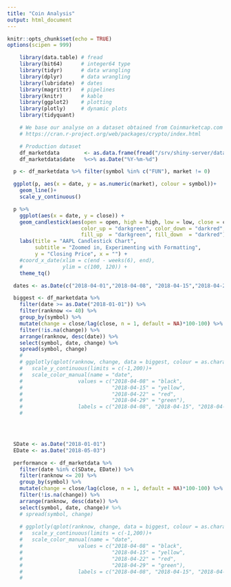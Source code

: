 ```yaml
---
title: "Coin Analysis"
output: html_document
---
```


```r
knitr::opts_chunk$set(echo = TRUE)
options(scipen = 999)
```


```r
    
    library(data.table) # fread
    library(bit64)      # integer64 type
    library(tidyr)      # data wrangling
    library(dplyr)      # data wrangling
    library(lubridate)  # dates
    library(magrittr)   # pipelines
    library(knitr)      # kable
    library(ggplot2)    # plotting
    library(plotly)     # dynamic plots
    library(tidyquant)

```

```r

    # We base our analyse on a dataset obtained from Coinmarketcap.com through the 'crypto' package. 
    # https://cran.r-project.org/web/packages/crypto/index.html

    # Production dataset
    df_marketdata        <- as.data.frame(fread("/srv/shiny-server/data/Crypto-Markets.csv", showProgress = FALSE)) 
    df_marketdata$date   %<>% as.Date("%Y-%m-%d")

```

```r

  p <- df_marketdata %>% filter(symbol %in% c("FUN"), market != 0) 

  ggplot(p, aes(x = date, y = as.numeric(market), colour = symbol))+
    geom_line()+
    scale_y_continuous()

  p %>%
    ggplot(aes(x = date, y = close)) +
    geom_candlestick(aes(open = open, high = high, low = low, close = close),
                        color_up = "darkgreen", color_down = "darkred", 
                        fill_up  = "darkgreen", fill_down  = "darkred") +
    labs(title = "AAPL Candlestick Chart", 
         subtitle = "Zoomed in, Experimenting with Formatting",
         y = "Closing Price", x = "") + 
    #coord_x_date(xlim = c(end - weeks(6), end),
    #             ylim = c(100, 120)) + 
    theme_tq()

```



```r

  dates <- as.Date(c("2018-04-01","2018-04-08", "2018-04-15","2018-04-22", "2018-04-29"))

  biggest <- df_marketdata %>%
    filter(date >= as.Date("2018-01-01")) %>%
    filter(ranknow <= 40) %>% 
    group_by(symbol) %>%
    mutate(change = close/lag(close, n = 1, default = NA)*100-100) %>%
    filter(!is.na(change)) %>% 
    arrange(ranknow, desc(date)) %>% 
    select(symbol, date, change) %>%
    spread(symbol, change)
    # 
    # ggplotly(qplot(ranknow, change, data = biggest, colour = as.character(date))+
    #   scale_y_continuous(limits = c(-1,200))+
    #   scale_color_manual(name = "date",
    #                  values = c("2018-04-08" = "black",
    #                             "2018-04-15" = "yellow",
    #                             "2018-04-22" = "red",
    #                             "2018-04-29" = "green"),
    #                  labels = c("2018-04-08", "2018-04-15", "2018-04-22","2018-04-29")))
    # 


  
```


```r

  SDate <- as.Date("2018-01-01")
  EDate <- as.Date("2018-05-03")

  performance <- df_marketdata %>%
    filter(date %in% c(SDate, EDate)) %>%
    filter(ranknow <= 20) %>% 
    group_by(symbol) %>%
    mutate(change = close/lag(close, n = 1, default = NA)*100-100) %>%
    filter(!is.na(change)) %>% 
    arrange(ranknow, desc(date)) %>% 
    select(symbol, date, change)# %>%
    # spread(symbol, change)
  
    # ggplotly(qplot(ranknow, change, data = biggest, colour = as.character(date))+
    #   scale_y_continuous(limits = c(-1,200))+
    #   scale_color_manual(name = "date",
    #                  values = c("2018-04-08" = "black",
    #                             "2018-04-15" = "yellow",
    #                             "2018-04-22" = "red",
    #                             "2018-04-29" = "green"),
    #                  labels = c("2018-04-08", "2018-04-15", "2018-04-22","2018-04-29")))
    # 


  
```



